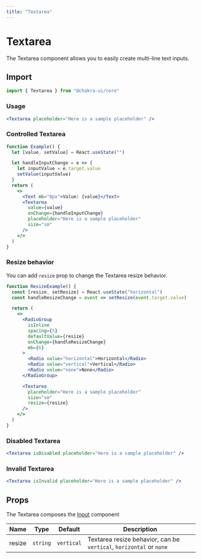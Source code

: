 ```yaml
---
title: "Textarea"
---
```


# Textarea

The Textarea component allows you to easily create multi-line text inputs.

## Import

```js
import { Textarea } from "@chakra-ui/core"
```

### Usage

```jsx
<Textarea placeholder="Here is a sample placeholder" />
```

### Controlled Textarea

```jsx
function Example() {
  let [value, setValue] = React.useState("")

  let handleInputChange = e => {
    let inputValue = e.target.value
    setValue(inputValue)
  }
  return (
    <>
      <Text mb="8px">Value: {value}</Text>
      <Textarea
        value={value}
        onChange={handleInputChange}
        placeholder="Here is a sample placeholder"
        size="sm"
      />
    </>
  )
}
```

### Resize behavior

You can add `resize` prop to change the Textarea resize behavior.

```jsx
function ResizeExample() {
  const [resize, setResize] = React.useState("horizontal")
  const handleResizeChange = event => setResize(event.target.value)

  return (
    <>
      <RadioGroup
        isInline
        spacing={5}
        defaultValue={resize}
        onChange={handleResizeChange}
        mb={6}
      >
        <Radio value="horizontal">Horizontal</Radio>
        <Radio value="vertical">Vertical</Radio>
        <Radio value="none">None</Radio>
      </RadioGroup>

      <Textarea
        placeholder="Here is a sample placeholder"
        size="sm"
        resize={resize}
      />
    </>
  )
}
```

### Disabled Textarea

```jsx
<Textarea isDisabled placeholder="Here is a sample placeholder" />
```

### Invalid Textarea

```jsx
<Textarea isInvalid placeholder="Here is a sample placeholder" />
```

## Props

The Textarea composes the [Input](/input) component

| Name   | Type     | Default    | Description                                                         |
| ------ | -------- | ---------- | ------------------------------------------------------------------- |
| resize | `string` | `vertical` | Textarea resize behavior, can be `vertical`, `horizontal` or `none` |
